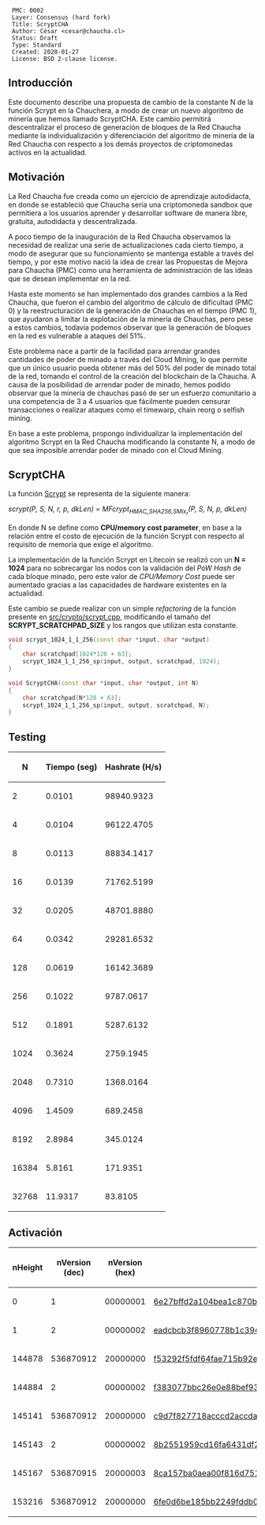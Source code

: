 <pre>
 PMC: 0002
 Layer: Consensus (hard fork)
 Title: ScryptCHA
 Author: César <cesar@chaucha.cl>
 Status: Draft
 Type: Standard
 Created: 2020-01-27
 License: BSD 2-clause license.
</pre>

==Introducción==

Este documento describe una propuesta de cambio de la constante N de la función Scrypt en la Chauchera, a modo de crear un nuevo algoritmo de minería que hemos llamado ScryptCHA. Este cambio permitirá descentralizar el proceso de generación de bloques de la Red Chaucha mediante la individualización y diferenciación del algoritmo de minería de la Red Chaucha con respecto a los demás proyectos de criptomonedas activos en la actualidad.

==Motivación==

La Red Chaucha fue creada como un ejercicio de aprendizaje autodidacta, en donde se estableció que Chaucha sería una criptomoneda sandbox que permitiera a los usuarios aprender y desarrollar software de manera libre, gratuita, autodidacta y descentralizada.

A poco tiempo de la inauguración de la Red Chaucha observamos la necesidad de realizar una serie de actualizaciones cada cierto tiempo, a modo de asegurar que su funcionamiento se mantenga estable a través del tiempo, y por este motivo nació la idea de crear las Propuestas de Mejora para Chaucha (PMC) como una herramienta de administración de las ideas que se desean implementar en la red.

Hasta este momento se han implementado dos grandes cambios a la Red Chaucha, que fueron el cambio del algoritmo de cálculo de dificultad (PMC 0) y la reestructuración de la generación de Chauchas en el tiempo (PMC 1), que ayudaron a limitar la explotación de la minería de Chauchas, pero pese a estos cambios, todavía podemos observar que la generación de bloques en la red es vulnerable a ataques del 51%.

Este problema nace a partir de la facilidad para arrendar grandes cantidades de poder de minado a través del Cloud Mining, lo que permite que un único usuario pueda obtener más del 50% del poder de minado total de la red, tomando el control de la creación del blockchain de la Chaucha. A causa de la posibilidad de arrendar poder de minado, hemos podido observar que la minería de chauchas pasó de ser un esfuerzo comunitario a una competencia de 3 a 4 usuarios que fácilmente pueden censurar transacciones o realizar ataques como el timewarp, chain reorg o selfish mining.

En base a este problema, propongo individualizar la implementación del algoritmo Scrypt en la Red Chaucha modificando la constante N, a modo de que sea imposible arrendar poder de minado con el Cloud Mining.

==ScryptCHA==

La función [https://www.tarsnap.com/scrypt/scrypt.pdf Scrypt] se representa de la siguiente manera:

''scrypt(P, S, N, r, p, dkLen) = MFcrypt<sub>HMAC_SHA256,SMix<sub>r</sub></sub>(P, S, N, p, dkLen) 	''

En donde N se define como '''CPU/memory cost parameter''', en base a la relación entre el costo de ejecución de la función Scrypt con respecto al requisito de memoria que exige el algoritmo.

La implementación de la función Scrypt en Litecoin se realizó con un '''N = 1024''' para no sobrecargar los nodos con la validación del ''PoW Hash'' de cada bloque minado, pero este valor de ''CPU/Memory Cost'' puede ser aumentado gracias a las capacidades de hardware existentes en la actualidad.

Este cambio se puede realizar con un simple ''refactoring'' de la función presente en [https://github.com/proyecto-chaucha/chauchera/blob/master/src/crypto/scrypt.cpp#L328 src/crypto/scrypt.cpp], modificando el tamaño del '''SCRYPT_SCRATCHPAD_SIZE''' y los rangos que utilizan esta constante.

<source lang="c++">
void scrypt_1024_1_1_256(const char *input, char *output)
{
    char scratchpad[1024*128 + 63];
    scrypt_1024_1_1_256_sp(input, output, scratchpad, 1024);
}

void ScryptCHA(const char *input, char *output, int N)
{
    char scratchpad[N*128 + 63];
    scrypt_1024_1_1_256_sp(input, output, scratchpad, N);
}
</source>

==Testing==

{| 
!N
!Tiempo (seg)
!Hashrate (H/s)
|-
|2
|0.0101
|98940.9323
|-
|4
|0.0104
|96122.4705
|-
|8
|0.0113
|88834.1417
|-
|16
|0.0139
|71762.5199
|-
|32
|0.0205
|48701.8880
|-
|64
|0.0342
|29281.6532
|-
|128
|0.0619
|16142.3689
|-
|256
|0.1022
|9787.0617
|-
|512
|0.1891
|5287.6132
|-
|1024
|0.3624
|2759.1945
|-
|2048
|0.7310
|1368.0164
|-
|4096
|1.4509
|689.2458
|-
|8192
|2.8984
|345.0124
|-
|16384
|5.8161
|171.9351
|-
|32768
|11.9317
|83.8105
|}

==Activación==

{| 
!nHeight
!nVersion (dec)
!nVersion (hex)
!Hash
|-
|0
|1
|00000001
|[https://explorer.cha.terahash.cl/block/6e27bffd2a104bea1c870be76aab1cce13bebb0db40606773827517da9528174 6e27bffd2a104bea1c870be76aab1cce13bebb0db40606773827517da9528174] 
|-
|1
|2
|00000002
|[https://explorer.cha.terahash.cl/block/eadcbcb3f8960778b1c39415d1447a5cb45981ac15b269e31924f5f4701ea0e8 eadcbcb3f8960778b1c39415d1447a5cb45981ac15b269e31924f5f4701ea0e8]
|-
|144878 
|536870912 
|20000000 
|[https://explorer.cha.terahash.cl/block/f53292f5fdf64fae715b92e06c0804c64541c6121f6942bc9c2afcb2d3010d4e f53292f5fdf64fae715b92e06c0804c64541c6121f6942bc9c2afcb2d3010d4e] 
|-
|144884
|2
|00000002 
|[https://explorer.cha.terahash.cl/block/f383077bbc26e0e88bef93c58b30357bbe9c87dd65a74f3ca8546a12d07ba40c f383077bbc26e0e88bef93c58b30357bbe9c87dd65a74f3ca8546a12d07ba40c]
|-
|145141 
|536870912 
|20000000 
|[https://explorer.cha.terahash.cl/block/c9d7f827718acccd2accda07c983fd9cccace261aa530873aa3cbfa4cd39274f c9d7f827718acccd2accda07c983fd9cccace261aa530873aa3cbfa4cd39274f]
|-
|145143 
|2 
|00000002 
|[https://explorer.cha.terahash.cl/block/8b2551959cd16fa6431df2cb9dfb9b8754c8ebd29853b5f7b804e2bfa1b1fc5c 8b2551959cd16fa6431df2cb9dfb9b8754c8ebd29853b5f7b804e2bfa1b1fc5c]
|-
|145167 
|536870915 
|20000003 
|[https://explorer.cha.terahash.cl/block/8ca157ba0aea00f816d75149d0e8616a5e9dfa2fdd0c380e601038a9f0692774 8ca157ba0aea00f816d75149d0e8616a5e9dfa2fdd0c380e601038a9f0692774]
|-
|153216 
|536870912 
|20000000 
|[https://explorer.cha.terahash.cl/block/6fe0d6be185bb2249fddb09bc0bc9243f0d950fc16f8f23255ccac7c5676c02e 6fe0d6be185bb2249fddb09bc0bc9243f0d950fc16f8f23255ccac7c5676c02e]
|}
